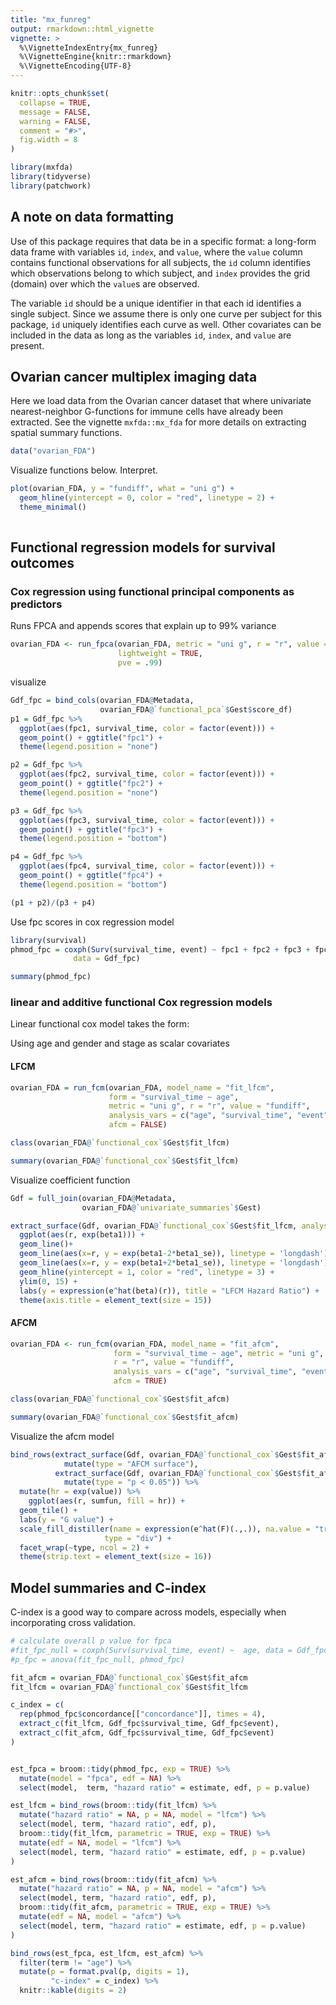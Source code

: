 ```yaml
---
title: "mx_funreg"
output: rmarkdown::html_vignette
vignette: >
  %\VignetteIndexEntry{mx_funreg}
  %\VignetteEngine{knitr::rmarkdown}
  %\VignetteEncoding{UTF-8}
---
```


```r
knitr::opts_chunk$set(
  collapse = TRUE,
  message = FALSE,
  warning = FALSE,
  comment = "#>",
  fig.width = 8
)
```

```r
library(mxfda)
library(tidyverse)
library(patchwork)
```


## A note on data formatting

Use of this package requires that data be in a specific format: a long-form data frame with variables `id`, `index`, and `value`, where the `value` column contains functional observations for all subjects, the `id` column identifies which observations belong to which subject, and `index` provides the grid (domain) over which the `value`s are observed.  

The variable `id` should be a unique identifier in that each id identifies a single subject. Since we assume there is only one curve per subject for this package, `id` uniquely identifies each curve as well. Other covariates can be included in the data as long as the variables `id`, `index`, and `value` are present.


## Ovarian cancer multiplex imaging data

Here we load data from the Ovarian cancer dataset that where univariate nearest-neighbor G-functions for immune cells have already been extracted. See the vignette `mxfda::mx_fda` for more details on extracting spatial summary functions.


```r
data("ovarian_FDA")
```


Visualize functions below. Interpret.

```r
plot(ovarian_FDA, y = "fundiff", what = "uni g") +
  geom_hline(yintercept = 0, color = "red", linetype = 2) +
  theme_minimal() 
  
```


## Functional regression models for survival outcomes

### Cox regression using functional principal components as predictors

Runs FPCA and appends scores that explain up to 99% variance

```r
ovarian_FDA <- run_fpca(ovarian_FDA, metric = "uni g", r = "r", value = "fundiff",
                        lightweight = TRUE,
                        pve = .99)

```

visualize

```r
Gdf_fpc = bind_cols(ovarian_FDA@Metadata,
                    ovarian_FDA@`functional_pca`$Gest$score_df)
p1 = Gdf_fpc %>%
  ggplot(aes(fpc1, survival_time, color = factor(event))) +
  geom_point() + ggtitle("fpc1") +
  theme(legend.position = "none")

p2 = Gdf_fpc %>%
  ggplot(aes(fpc2, survival_time, color = factor(event))) +
  geom_point() + ggtitle("fpc2") +
  theme(legend.position = "none")

p3 = Gdf_fpc %>%
  ggplot(aes(fpc3, survival_time, color = factor(event))) +
  geom_point() + ggtitle("fpc3") +
  theme(legend.position = "bottom")

p4 = Gdf_fpc %>%
  ggplot(aes(fpc4, survival_time, color = factor(event))) +
  geom_point() + ggtitle("fpc4") +
  theme(legend.position = "bottom")

(p1 + p2)/(p3 + p4)
```



Use fpc scores in cox regression model

```r
library(survival)
phmod_fpc = coxph(Surv(survival_time, event) ~ fpc1 + fpc2 + fpc3 + fpc4 + age, 
              data = Gdf_fpc)

summary(phmod_fpc)
```


### linear and additive functional Cox regression models

Linear functional cox model takes the form: 


Using age and gender and stage as scalar covariates


#### LFCM

```r
ovarian_FDA = run_fcm(ovarian_FDA, model_name = "fit_lfcm",
                      form = "survival_time ~ age",
                      metric = "uni g", r = "r", value = "fundiff",
                      analysis_vars = c("age", "survival_time", "event"),
                      afcm = FALSE)
```

```r
class(ovarian_FDA@`functional_cox`$Gest$fit_lfcm)
```


```r
summary(ovarian_FDA@`functional_cox`$Gest$fit_lfcm)
```

Visualize coefficient function

```r
Gdf = full_join(ovarian_FDA@Metadata,
                ovarian_FDA@`univariate_summaries`$Gest)

extract_surface(Gdf, ovarian_FDA@`functional_cox`$Gest$fit_lfcm, analysis_vars = c("age"), se = TRUE) %>%
  ggplot(aes(r, exp(beta1))) +
  geom_line()+
  geom_line(aes(x=r, y = exp(beta1-2*beta1_se)), linetype = 'longdash')+
  geom_line(aes(x=r, y = exp(beta1+2*beta1_se)), linetype = 'longdash')+
  geom_hline(yintercept = 1, color = "red", linetype = 3) +
  ylim(0, 15) +
  labs(y = expression(e^hat(beta)(r)), title = "LFCM Hazard Ratio") +
  theme(axis.title = element_text(size = 15))

```



#### AFCM

```r
ovarian_FDA <- run_fcm(ovarian_FDA, model_name = "fit_afcm", 
                       form = "survival_time ~ age", metric = "uni g",
                       r = "r", value = "fundiff",
                       analysis_vars = c("age", "survival_time", "event"),
                       afcm = TRUE)
```

```r
class(ovarian_FDA@`functional_cox`$Gest$fit_afcm)
```


```r
summary(ovarian_FDA@`functional_cox`$Gest$fit_afcm)
```


Visualize the afcm model

```r
bind_rows(extract_surface(Gdf, ovarian_FDA@`functional_cox`$Gest$fit_afcm, analysis_vars = c("age")) %>% 
            mutate(type = "AFCM surface"),
          extract_surface(Gdf, ovarian_FDA@`functional_cox`$Gest$fit_afcm, analysis_vars = c("age"), se = TRUE) %>% 
            mutate(type = "p < 0.05")) %>%
  mutate(hr = exp(value)) %>%
    ggplot(aes(r, sumfun, fill = hr)) +
  geom_tile() + 
  labs(y = "G value") +
  scale_fill_distiller(name = expression(e^hat(F)(.,.)), na.value = "transparent",
                     type = "div") +
  facet_wrap(~type, ncol = 2) +
  theme(strip.text = element_text(size = 16))


```

## Model summaries and C-index 

C-index is a good way to compare across models, especially when incorporating cross validation.

```r
# calculate overall p value for fpca
#fit_fpc_null = coxph(Surv(survival_time, event) ~  age, data = Gdf_fpc)
#p_fpc = anova(fit_fpc_null, phmod_fpc)

fit_afcm = ovarian_FDA@`functional_cox`$Gest$fit_afcm
fit_lfcm = ovarian_FDA@`functional_cox`$Gest$fit_lfcm

c_index = c(
  rep(phmod_fpc$concordance[["concordance"]], times = 4),
  extract_c(fit_lfcm, Gdf_fpc$survival_time, Gdf_fpc$event),
  extract_c(fit_afcm, Gdf_fpc$survival_time, Gdf_fpc$event)
)


est_fpca = broom::tidy(phmod_fpc, exp = TRUE) %>%
  mutate(model = "fpca", edf = NA) %>%
  select(model,  term, "hazard ratio" = estimate, edf, p = p.value)

est_lfcm = bind_rows(broom::tidy(fit_lfcm) %>% 
  mutate("hazard ratio" = NA, p = NA, model = "lfcm") %>%
  select(model, term, "hazard ratio", edf, p),
  broom::tidy(fit_lfcm, parametric = TRUE, exp = TRUE) %>% 
  mutate(edf = NA, model = "lfcm") %>%
  select(model, term, "hazard ratio" = estimate, edf, p = p.value)
)

est_afcm = bind_rows(broom::tidy(fit_afcm) %>% 
  mutate("hazard ratio" = NA, p = NA, model = "afcm") %>%
  select(model, term, "hazard ratio", edf, p),
  broom::tidy(fit_afcm, parametric = TRUE, exp = TRUE) %>% 
  mutate(edf = NA, model = "afcm") %>%
  select(model, term, "hazard ratio" = estimate, edf, p = p.value)
)

bind_rows(est_fpca, est_lfcm, est_afcm) %>%
  filter(term != "age") %>%
  mutate(p = format.pval(p, digits = 1),
         "c-index" = c_index) %>%
  knitr::kable(digits = 2)
```
